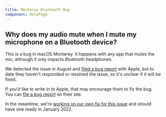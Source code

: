```yaml
---
title: Monterey Bluetooth Bug
component: HelpPage
---
```



<Panel>

## Why does my audio mute when I mute my microphone on a Bluetooth device?

This is a bug in macOS Monterey. It happens with any app that mutes the mic, although it only impacts Bluetooth headphones.

We detected the issue in August and [filed a bug report](https://twitter.com/octopusthink/status/1431689504126078977) with Apple, but to date they haven't responded or resolved the issue, so it's unclear if it will be fixed.

If you’d like to write in to Apple, that may encourage them to fix the bug. You can [file a bug report](https://www.apple.com/feedback/macos.html) on their site.

In the meantime, we're [working on our own fix for this issue](/roadmap) and should have one ready in January 2022.

<!--

In the meantime, we're introducing a fix on our end to ensure that Mic Drop still works as intended, and you won't have to resort to using wired headphones like a caveman. Read on for more details!

## How can I fix it?

Well, we've just introduced a software-side fix for you. It's a little bit of a workaround, so please let us know if you encounter any issues with it.

When Mic Drop detects you're using a Bluetooth as your microphone, it looks for the next non-Bluetooth mic and switches your Mac's microphone to that one. In many cases, this will be your Mac's built-in microphone or your webcam.

When testing, we found this solution effective for most users, but if it doesn't work for you, you can disable this behaviour with this command in the Terminal app: `defaults write com.octopusthink.Mic-Drop useMontereyBluetoothFix -bool false`.

Some apps may use a different microphone to your system settings, which means they'll collect audio from a microphone that isn't muted. We can't control or predict this, but we do try to prevent other apps from using the input of Bluetooth microphones by disabling other app's access to Bluetooth mics when Mic Drop is running.

-->

<!-- Here's some information about how to change your microphone settings in popular apps: -->

</Panel>
